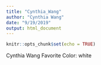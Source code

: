 ```yaml
---
title: "Cynthia_Wang"
author: "Cynthia Wang"
date: "9/19/2019"
output: html_document
---
```


```r
knitr::opts_chunk$set(echo = TRUE)
```

Cynthia Wang
Favorite Color: white